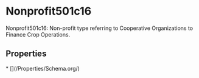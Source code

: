   
# Nonprofit501c16

Nonprofit501c16: Non-profit type referring to Cooperative Organizations to Finance Crop Operations.

## Properties

<Grid>
* [](/Properties/Schema.org/)
</Grid>

